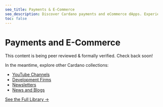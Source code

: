 ```yaml
---
seo_title: Payments & E-Commerce
seo_description: Discover Cardano payments and eCommerce dApps. Experience secure blockchain transactions for fast, efficient, global, and low-fee payments.
toc: false
---
```


# Payments and E-Commerce

This content is being peer reviewed & formally verified. Check back soon!

In the meantime, explore other Cardano collections:

- [YouTube Channels](/community/youtube)
- [Development Firms](/development/dev_teams)
- [Newsletters](/community/newsletters)
- [News and Blogs](/community/news_and_blogs)

[See the Full Library →](/all_pages)
